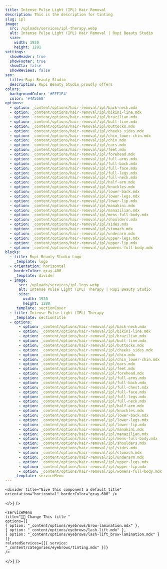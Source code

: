 ```yaml
---
title: Intense Pulse Light (IPL) Hair Removal
description: This is the description for tinting
slug: ipl
image:
  src: /uploads/services/ipl-therapy.webp
  alt: Intense Pulse Light (IPL) Hair Removal | Rupi Beauty Studio
  size:
    width: 1920
    height: 1281
settings:
  showHeader: true
  showFooter: true
  showCta: false
  showReviews: false
seo:
  title: Rupi Beauty Studio
  description: Rupi Beauty Studio proudly offers
colors:
  backgroundColor: '#FFF1E4'
  color: '#4A5568'
options:
  - option: _content/options/hair-removal/ipl/back-neck.mdx
  - option: _content/options/hair-removal/ipl/bikini-line.mdx
  - option: _content/options/hair-removal/ipl/brazilian.mdx
  - option: _content/options/hair-removal/ipl/butt-line.mdx
  - option: _content/options/hair-removal/ipl/buttocks.mdx
  - option: _content/options/hair-removal/ipl/cheeks_sides.mdx
  - option: _content/options/hair-removal/ipl/chin_lower-chin.mdx
  - option: _content/options/hair-removal/ipl/chin.mdx
  - option: _content/options/hair-removal/ipl/ears.mdx
  - option: _content/options/hair-removal/ipl/feet.mdx
  - option: _content/options/hair-removal/ipl/forehead.mdx
  - option: _content/options/hair-removal/ipl/full-arms.mdx
  - option: _content/options/hair-removal/ipl/full-back.mdx
  - option: _content/options/hair-removal/ipl/full-face.mdx
  - option: _content/options/hair-removal/ipl/full-legs.mdx
  - option: _content/options/hair-removal/ipl/full-neck.mdx
  - option: _content/options/hair-removal/ipl/half-arm.mdx
  - option: _content/options/hair-removal/ipl/knuckles.mdx
  - option: _content/options/hair-removal/ipl/lower-back.mdx
  - option: _content/options/hair-removal/ipl/lower-legs.mdx
  - option: _content/options/hair-removal/ipl/lower-lip.mdx
  - option: _content/options/hair-removal/ipl/manakini.mdx
  - option: _content/options/hair-removal/ipl/manazilian.mdx
  - option: _content/options/hair-removal/ipl/mens-full-body.mdx
  - option: _content/options/hair-removal/ipl/shoulders.mdx
  - option: _content/options/hair-removal/ipl/sides.mdx
  - option: _content/options/hair-removal/ipl/stomach.mdx
  - option: _content/options/hair-removal/ipl/underarm.mdx
  - option: _content/options/hair-removal/ipl/upper-legs.mdx
  - option: _content/options/hair-removal/ipl/upper-lip.mdx
  - option: _content/options/hair-removal/ipl/womens-full-body.mdx
blocks:
  - title: Rupi Beauty Studio Logo
    _template: logo
  - orientation: horizontal
    borderColor: gray.400
    _template: divider
  - image:
      src: /uploads/services/ipl-legs.webp
      alt: Intense Pulse Light (IPL) Therapy | Rupi Beauty Studio
      size:
        width: 1920
        height: 1280
    _template: sectionCover
  - title: Intense Pulse Light (IPL) Therapy
    _template: sectionTitle
  - options:
      - option: _content/options/hair-removal/ipl/back-neck.mdx
      - option: _content/options/hair-removal/ipl/bikini-line.mdx
      - option: _content/options/hair-removal/ipl/brazilian.mdx
      - option: _content/options/hair-removal/ipl/butt-line.mdx
      - option: _content/options/hair-removal/ipl/buttocks.mdx
      - option: _content/options/hair-removal/ipl/cheeks_sides.mdx
      - option: _content/options/hair-removal/ipl/chin.mdx
      - option: _content/options/hair-removal/ipl/chin_lower-chin.mdx
      - option: _content/options/hair-removal/ipl/ears.mdx
      - option: _content/options/hair-removal/ipl/feet.mdx
      - option: _content/options/hair-removal/ipl/forehead.mdx
      - option: _content/options/hair-removal/ipl/full-arms.mdx
      - option: _content/options/hair-removal/ipl/full-back.mdx
      - option: _content/options/hair-removal/ipl/full-chest.mdx
      - option: _content/options/hair-removal/ipl/full-face.mdx
      - option: _content/options/hair-removal/ipl/full-legs.mdx
      - option: _content/options/hair-removal/ipl/full-neck.mdx
      - option: _content/options/hair-removal/ipl/half-arm.mdx
      - option: _content/options/hair-removal/ipl/knuckles.mdx
      - option: _content/options/hair-removal/ipl/lower-back.mdx
      - option: _content/options/hair-removal/ipl/lower-legs.mdx
      - option: _content/options/hair-removal/ipl/lower-lip.mdx
      - option: _content/options/hair-removal/ipl/manakini.mdx
      - option: _content/options/hair-removal/ipl/manazilian.mdx
      - option: _content/options/hair-removal/ipl/mens-full-body.mdx
      - option: _content/options/hair-removal/ipl/shoulders.mdx
      - option: _content/options/hair-removal/ipl/sides.mdx
      - option: _content/options/hair-removal/ipl/stomach.mdx
      - option: _content/options/hair-removal/ipl/underarm.mdx
      - option: _content/options/hair-removal/ipl/upper-legs.mdx
      - option: _content/options/hair-removal/ipl/upper-lip.mdx
      - option: _content/options/hair-removal/ipl/womens-full-body.mdx
    _template: serviceMenu
---
```



<section
  title="Rupi Logo"
  settings={{
    width: "full",
    backgroundColor: "#FFF1E4",
    color: "#4A5568",
    contained: true,
    centerContent: true
  }}
  body={<>
    <logo title="Rupi Beauty Studio Logo" />

    <divider title="Give this component a default title" orientation="horizontal" borderColor="gray.600" />
  </>}
/>

<section
  title="First Section"
  settings={{ colors: { backgroundColor: "#FFF1E4", color: "#4A5568" } }}
  body={<>
    <sectionTitle title="Eyebrow Services" />

    <serviceMenu
    title="👩‍💼 Change This title "
    options={[
    { option: "_content/options/eyebrows/brow-lamination.mdx" },
    { option: "_content/options/eyebrows/lash-lift.mdx" },
    { option: "_content/options/eyebrows/lash-lift_brow-lamination.mdx" }
    ]}
    relatedServices={[{ service: "_content/categories/eyebrows/tinting.mdx" }]}
    />
  </>}
/>
